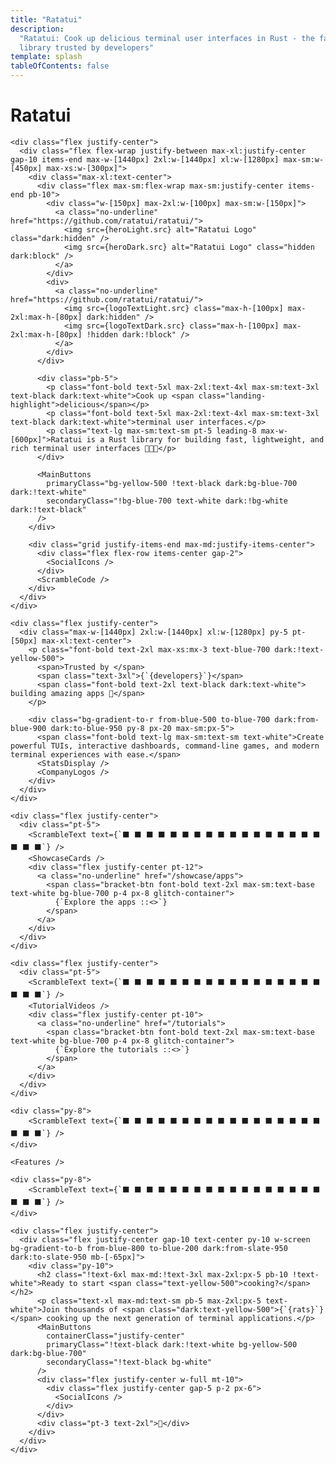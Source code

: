 ```yaml
---
title: "Ratatui"
description:
  "Ratatui: Cook up delicious terminal user interfaces in Rust - the fast and lightweight TUI
  library trusted by developers"
template: splash
tableOfContents: false
---
```





<div class="flex justify-center landing-mono">
  <div>
    <h1>Ratatui</h1>
    <RandomDots
      gridSize={15}
      numClusters={15}
      dotsPerCluster={100}
      clusterRadius={120}
      dotSize={3}
      pattern="random"
      opacity={0.2}
      fixed={true}
      colors={['#64748b', '#f1f5f9', '#64748b', '#334155']}
    />

    <div class="flex justify-center">
      <div class="flex flex-wrap justify-between max-xl:justify-center gap-10 items-end max-w-[1440px] 2xl:w-[1440px] xl:w-[1280px] max-sm:w-[450px] max-xs:w-[300px]">
        <div class="max-xl:text-center">
          <div class="flex max-sm:flex-wrap max-sm:justify-center items-end pb-10">
            <div class="w-[150px] max-2xl:w-[100px] max-sm:w-[150px]">
              <a class="no-underline" href="https://github.com/ratatui/ratatui/">
                <img src={heroLight.src} alt="Ratatui Logo" class="dark:hidden" />
                <img src={heroDark.src} alt="Ratatui Logo" class="hidden dark:block" />
              </a>
            </div>
            <div>
              <a class="no-underline" href="https://github.com/ratatui/ratatui/">
                <img src={logoTextLight.src} class="max-h-[100px] max-2xl:max-h-[80px] dark:hidden" />
                <img src={logoTextDark.src} class="max-h-[100px] max-2xl:max-h-[80px] !hidden dark:!block" />
              </a>
            </div>
          </div>

          <div class="pb-5">
            <p class="font-bold text-5xl max-2xl:text-4xl max-sm:text-3xl text-black dark:text-white">Cook up <span class="landing-highlight">delicious</span></p>
            <p class="font-bold text-5xl max-2xl:text-4xl max-sm:text-3xl text-black dark:text-white">terminal user interfaces.</p>
            <p class="text-lg max-sm:text-sm pt-5 leading-8 max-w-[600px]">Ratatui is a Rust library for building fast, lightweight, and rich terminal user interfaces 👨‍🍳🐀</p>
          </div>

          <MainButtons
            primaryClass="bg-yellow-500 !text-black dark:bg-blue-700 dark:!text-white"
            secondaryClass="!bg-blue-700 text-white dark:!bg-white dark:!text-black"
          />
        </div>

        <div class="grid justify-items-end max-md:justify-items-center">
          <div class="flex flex-row items-center gap-2">
            <SocialIcons />
          </div>
          <ScrambleCode />
        </div>
      </div>
    </div>

    <div class="flex justify-center">
      <div class="max-w-[1440px] 2xl:w-[1440px] xl:w-[1280px] py-5 pt-[50px] max-xl:text-center">
        <p class="font-bold text-2xl max-xs:mx-3 text-blue-700 dark:!text-yellow-500">
          <span>Trusted by </span>
          <span class="text-3xl">{`{developers}`}</span>
          <span class="font-bold text-2xl text-black dark:text-white"> building amazing apps 🧀</span>
        </p>

        <div class="bg-gradient-to-r from-blue-500 to-blue-700 dark:from-blue-900 dark:to-blue-950 py-8 px-20 max-sm:px-5">
          <span class="font-bold text-lg max-sm:text-sm text-white">Create powerful TUIs, interactive dashboards, command-line games, and modern terminal experiences with ease.</span>
          <StatsDisplay />
          <CompanyLogos />
        </div>
      </div>
    </div>

    <div class="flex justify-center">
      <div class="pt-5">
        <ScrambleText text={`⬛ ⬛ ⬛ ⬛ ⬛ ⬛ ⬛ ⬛ ⬛ ⬛ ⬛ ⬛ ⬛ ⬛ ⬛ ⬛ ⬛ ⬛ ⬛ ⬛`} />
        <ShowcaseCards />
        <div class="flex justify-center pt-12">
          <a class="no-underline" href="/showcase/apps">
            <span class="bracket-btn font-bold text-2xl max-sm:text-base text-white bg-blue-700 p-4 px-8 glitch-container">
              {`Explore the apps ::<>`}
            </span>
          </a>
        </div>
      </div>
    </div>

    <div class="flex justify-center">
      <div class="pt-5">
        <ScrambleText text={`⬛ ⬛ ⬛ ⬛ ⬛ ⬛ ⬛ ⬛ ⬛ ⬛ ⬛ ⬛ ⬛ ⬛ ⬛ ⬛ ⬛ ⬛ ⬛ ⬛`} />
        <TutorialVideos />
        <div class="flex justify-center pt-10">
          <a class="no-underline" href="/tutorials">
            <span class="bracket-btn font-bold text-2xl max-sm:text-base text-white bg-blue-700 p-4 px-8 glitch-container">
              {`Explore the tutorials ::<>`}
            </span>
          </a>
        </div>
      </div>
    </div>

    <div class="py-8">
        <ScrambleText text={`⬛ ⬛ ⬛ ⬛ ⬛ ⬛ ⬛ ⬛ ⬛ ⬛ ⬛ ⬛ ⬛ ⬛ ⬛ ⬛ ⬛ ⬛ ⬛ ⬛`} />
    </div>

    <Features />

    <div class="py-8">
        <ScrambleText text={`⬛ ⬛ ⬛ ⬛ ⬛ ⬛ ⬛ ⬛ ⬛ ⬛ ⬛ ⬛ ⬛ ⬛ ⬛ ⬛ ⬛ ⬛ ⬛ ⬛`} />
    </div>

    <div class="flex justify-center">
      <div class="flex justify-center gap-10 text-center py-10 w-screen bg-gradient-to-b from-blue-800 to-blue-200 dark:from-slate-950 dark:to-slate-950 mb-[-65px]">
        <div class="py-10">
          <h2 class="!text-6xl max-md:!text-3xl max-2xl:px-5 pb-10 !text-white">Ready to start <span class="text-yellow-500">cooking?</span></h2>
          <p class="text-xl max-md:text-sm pb-5 max-2xl:px-5 text-white">Join thousands of <span class="dark:text-yellow-500">{`{rats}`}</span> cooking up the next generation of terminal applications.</p>
          <MainButtons
            containerClass="justify-center"
            primaryClass="!text-black dark:!text-white bg-yellow-500 dark:bg-blue-700"
            secondaryClass="!text-black bg-white"
          />
          <div class="flex justify-center w-full mt-10">
            <div class="flex justify-center gap-5 p-2 px-6">
              <SocialIcons />
            </div>
          </div>
          <div class="pt-3 text-2xl">🐁</div>
        </div>
      </div>
    </div>

  </div>
</div>
